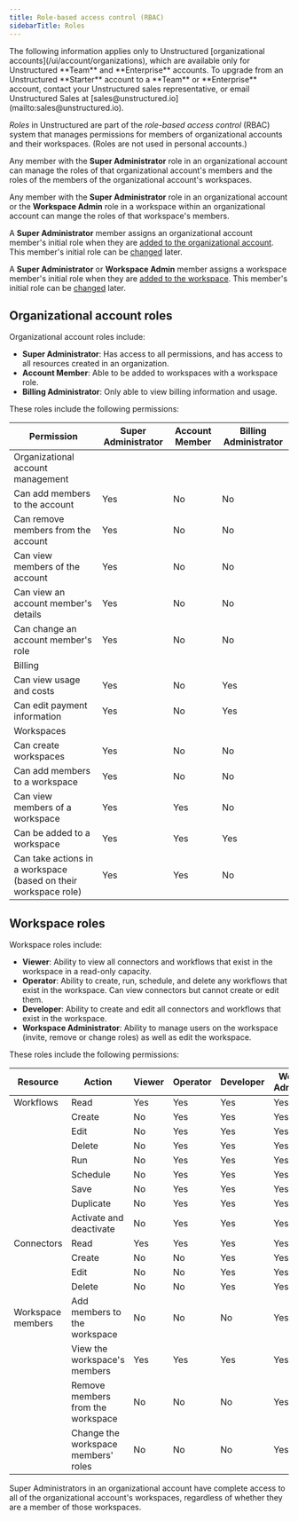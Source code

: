 ```yaml
---
title: Role-based access control (RBAC)
sidebarTitle: Roles
---
```


<Note>
    The following information applies only to Unstructured [organizational accounts](/ui/account/organizations), which are 
    available only for Unstructured **Team** and **Enterprise** accounts. To upgrade from an Unstructured **Starter** account 
    to a **Team** or **Enterprise** account, contact your Unstructured sales representative, or 
    email Unstructured Sales at [sales@unstructured.io](mailto:sales@unstructured.io).
</Note>

_Roles_ in Unstructured are part of the _role-based access control_ (RBAC) system that manages permissions for members of 
organizational accounts and their workspaces. (Roles are not used in personal accounts.)

Any member with the **Super Administrator** role in an organizational account can manage the roles of that organizational account's members and the roles of the 
members of the organizational account's workspaces. 

Any member with the **Super Administrator** role in an organizational account or the **Workspace Admin** role in a workspace within an 
organizational account can mange the roles of that workspace's members.

A **Super Administrator** member assigns an organizational account member's initial role when they are [added to the organizational account](/ui/account/organizations#add-a-member-to-an-organizational-account). This member's 
initial role can be [changed](/ui/account/organizations#change-an-organizational-account-role-for-a-member) later.

A **Super Administrator** or **Workspace Admin** member assigns a workspace member's initial role when they are [added to the workspace](/ui/account/workspaces#add-a-member-to-a-workspace). This 
member's initial role can be [changed](/ui/account/workspaces#change-a-workspace-role-for-a-member) later.

## Organizational account roles 

Organizational account roles include:

- **Super Administrator**: Has access to all permissions, and has access to all resources created in an organization.
- **Account Member**: Able to be added to workspaces with a workspace role.
- **Billing Administrator**: Only able to view billing information and usage.

These roles include the following permissions:

| Permission | Super Administrator | Account Member | Billing Administrator |
|---|---|---|---|
| Organizational account management | | | |
| Can add members to the account | <span class="yes-label">Yes</span> | <span class="no-label">No</span> | <span class="no-label">No</span> |
| Can remove members from the account | <span class="yes-label">Yes</span> | <span class="no-label">No</span> | <span class="no-label">No</span> |
| Can view members of the account | <span class="yes-label">Yes</span> | <span class="no-label">No</span> | <span class="no-label">No</span> |
| Can view an account member's details | <span class="yes-label">Yes</span> | <span class="no-label">No</span> | <span class="no-label">No</span> |
| Can change an account member's role | <span class="yes-label">Yes</span> | <span class="no-label">No</span> | <span class="no-label">No</span> |
| Billing | | | |
| Can view usage and costs | <span class="yes-label">Yes</span> | <span class="no-label">No</span> | <span class="yes-label">Yes</span> |
| Can edit payment information | <span class="yes-label">Yes</span> | <span class="no-label">No</span> | <span class="yes-label">Yes</span> |
| Workspaces | | | |
| Can create workspaces | <span class="yes-label">Yes</span> | <span class="no-label">No</span> | <span class="no-label">No</span> |
| Can add members to a workspace | <span class="yes-label">Yes</span> | <span class="no-label">No</span> | <span class="no-label">No</span> |
| Can view members of a workspace | <span class="yes-label">Yes</span> | <span class="yes-label">Yes</span> | <span class="no-label">No</span> |
| Can be added to a workspace | <span class="yes-label">Yes</span> | <span class="yes-label">Yes</span> | <span class="yes-label">Yes</span> |
| Can take actions in a workspace (based on their workspace role) | <span class="yes-label">Yes</span> | <span class="yes-label">Yes</span> | <span class="no-label">No</span> |

## Workspace roles

Workspace roles include:

- **Viewer**: Ability to view all connectors and workflows that exist in the workspace in a read-only capacity.
- **Operator**: Ability to create, run, schedule, and delete any workflows that exist in the workspace. 
  Can view connectors but cannot create or edit them.
- **Developer**: Ability to create and edit all connectors and workflows that exist in the workspace.
- **Workspace Administrator**: Ability to manage users on the workspace (invite, remove or change roles) as well as edit the workspace.

These roles include the following permissions:

| Resource | Action | Viewer | Operator | Developer | Workspace Administrator |
|---|---|---|---|---|---|
| Workflows | Read | <span class="yes-label">Yes</span> | <span class="yes-label">Yes</span> | <span class="yes-label">Yes</span> | <span class="yes-label">Yes</span> |
| | Create | <span class="no-label">No</span> | <span class="yes-label">Yes</span> | <span class="yes-label">Yes</span> | <span class="yes-label">Yes</span> |
| | Edit | <span class="no-label">No</span> | <span class="yes-label">Yes</span> | <span class="yes-label">Yes</span> | <span class="yes-label">Yes</span> |
| | Delete | <span class="no-label">No</span> | <span class="yes-label">Yes</span> | <span class="yes-label">Yes</span> | <span class="yes-label">Yes</span> | 
| | Run | <span class="no-label">No</span> | <span class="yes-label">Yes</span> | <span class="yes-label">Yes</span> | <span class="yes-label">Yes</span> | 
| | Schedule | <span class="no-label">No</span> | <span class="yes-label">Yes</span> | <span class="yes-label">Yes</span> | <span class="yes-label">Yes</span> | 
| | Save | <span class="no-label">No</span> | <span class="yes-label">Yes</span> | <span class="yes-label">Yes</span> | <span class="yes-label">Yes</span> |
| | Duplicate | <span class="no-label">No</span> | <span class="yes-label">Yes</span> | <span class="yes-label">Yes</span> | <span class="yes-label">Yes</span> |
| | Activate and deactivate | <span class="no-label">No</span> | <span class="yes-label">Yes</span> | <span class="yes-label">Yes</span> | <span class="yes-label">Yes</span> |
| Connectors | Read | <span class="yes-label">Yes</span> | <span class="yes-label">Yes</span> | <span class="yes-label">Yes</span> | <span class="yes-label">Yes</span> |
| | Create | <span class="no-label">No</span> | <span class="no-label">No</span> | <span class="yes-label">Yes</span> | <span class="yes-label">Yes</span> |
| | Edit | <span class="no-label">No</span> | <span class="no-label">No</span> | <span class="yes-label">Yes</span> | <span class="yes-label">Yes</span> |
| | Delete | <span class="no-label">No</span> | <span class="no-label">No</span> | <span class="yes-label">Yes</span> | <span class="yes-label">Yes</span> |
| Workspace members | Add members to the workspace | <span class="no-label">No</span> | <span class="no-label">No</span> | <span class="no-label">No</span> | <span class="yes-label">Yes</span> |
| | View the workspace's members | <span class="yes-label">Yes</span> | <span class="yes-label">Yes</span> | <span class="yes-label">Yes</span> | <span class="yes-label">Yes</span> |
| | Remove members from the workspace | <span class="no-label">No</span> | <span class="no-label">No</span> | <span class="no-label">No</span> | <span class="yes-label">Yes</span> |
| | Change the workspace members' roles | <span class="no-label">No</span> | <span class="no-label">No</span> | <span class="no-label">No</span> | <span class="yes-label">Yes</span> |

Super Administrators in an organizational account have complete access to all of the organizational account's workspaces, regardless of whether they 
are a member of those workspaces.

